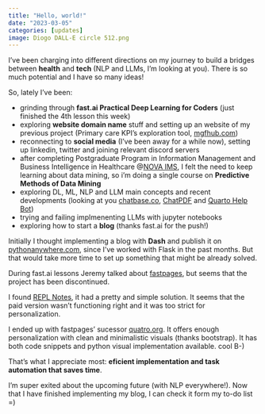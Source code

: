 ```yaml
---
title: "Hello, world!"
date: "2023-03-05"
categories: [updates]
image: Diogo DALL-E circle 512.png
---
```



I've been charging into different directions on my journey to build a bridges between **health** and **tech** (NLP and LLMs, I'm looking at you). There is so much potential and I have so many ideas!

So, lately I've been:

- grinding through **fast.ai Practical Deep Learning for Coders** (just finished the 4th lesson this week)
- exploring **website domain name** stuff and setting up an website of my previous project (Primary care KPI's exploration tool, [mgfhub.com](https://www.diogocarapito.pythonanywhere.com))
- reconnecting to **social media** (I've been away for a while now), setting up linkedin, twitter and joining relevant discord servers
- after completing Postgraduate Program in Information Management and Business Intelligence in Healthcare @[NOVA IMS](https://www.novaims.unl.pt/en/education/programs/postgraduate-programs-and-master-degree-programs/postgraduate-program-in-information-management-and-business-intelligence-in-healthcare/), I felt the need to keep learning about data mining, so i'm doing a single course on **Predictive Methods of Data Mining**
- exploring DL, ML, NLP and LLM main concepts and recent developments (looking at you [chatbase.co](https://www.chatbase.co/), [ChatPDF](https://www.chatpdf.com) and [Quarto Help Bot](https://quarto-bot.onrender.com/))
- trying and failing implmenenting LLMs with jupyter notebooks
- exploring how to start a **blog** (thanks fast.ai for the push!)

Initially I thought implementing a blog with **Dash** and publish it on [pythonanywhere.com](https://www.pythonanywhere.com/), since I've worked with Flask in the past months. But that would take more time to set up something that might be already solved.

During fast.ai lessons Jeremy talked about [fastpages](https://github.com/fastai/fastpages), but seems that the project has been discontinued.

I found [REPL Notes](https://replnotes.com), it had a pretty and simple solution. It seems that the paid version wasn't functioning right and it was too strict for personalization.

I ended up with fastpages' sucessor [quatro.org](https://quarto.org/). It offers enough personalization with clean and minimalistic visuals (thanks bootstrap). It has both code snippets and python visual implementation available. cool B-)

That's what I appreciate most: **eficient implementation and task automation that saves time**.

I'm super exited about the upcoming future (with NLP everywhere!).
Now that I have finished implementing my blog, I can check it form my to-do list =)
